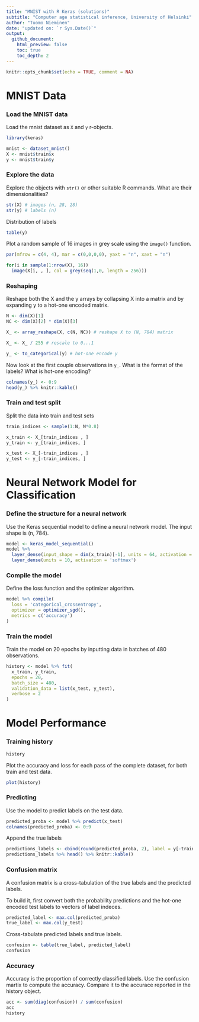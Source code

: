 ```yaml
---
title: "MNIST with R Keras (solutions)"
subtitle: "Computer age statistical inference, University of Helsinki"
author: "Tuomo Nieminen"
date: "updated on: `r Sys.Date()`"
output: 
  github_document:
    html_preview: false
    toc: true
    toc_depth: 2
---
```


```r
knitr::opts_chunk$set(echo = TRUE, comment = NA)
```


# MNIST Data 

### Load the MNIST data

Load the mnist dataset as `X` and `y` r-objects.


```r
library(keras)

mnist <- dataset_mnist()
X <- mnist$train$x
y <- mnist$train$y
```


### Explore the data

Explore the objects with `str()` or other suitable R commands. What are their dimensionalities? 

```r
str(X) # images (n, 28, 28)
str(y) # labels (n)
```

Distribution of labels

```r
table(y)
```


Plot a random sample of 16 images in grey scale using the `image()` function.

```r
par(mfrow = c(4, 4), mar = c(0,0,0,0), yaxt = "n", xaxt = "n")

for(i in sample(1:nrow(X), 16))
  image(X[i, , ], col = grey(seq(1,0, length = 256)))
```


### Reshaping

Reshape both the X and the y arrays by collapsing X into a matrix and by expanding y to a hot-one encoded matrix.

```r
N <- dim(X)[1]
NC <- dim(X)[2] * dim(X)[3]

X_ <- array_reshape(X, c(N, NC)) # reshape X to (N, 784) matrix

X_ <- X_ / 255 # rescale to 0...1

y_ <- to_categorical(y) # hot-one encode y
```

Now look at the first couple observations in `y_`. What is the format of the labels? What is hot-one encoding?

```r
colnames(y_) <- 0:9
head(y_) %>% knitr::kable()
```


### Train and test split

Split the data into train and test sets

```r
train_indices <- sample(1:N, N*0.8)

x_train <- X_[train_indices , ]
y_train <- y_[train_indices, ]

x_test <- X_[-train_indices , ]
y_test <- y_[-train_indices, ]
```

# Neural Network Model for Classification

### Define the structure for a neural network

Use the Keras sequential model to define a neural network model. The input shape is (n, 784).  

```r
model <- keras_model_sequential() 
model %>% 
  layer_dense(input_shape = dim(x_train)[-1], units = 64, activation = 'relu') %>% 
  layer_dense(units = 10, activation = 'softmax')
```

### Compile the model

Define the loss function and the optimizer algorithm.

```r
model %>% compile(
  loss = 'categorical_crossentropy',
  optimizer = optimizer_sgd(),
  metrics = c('accuracy')
)
```

### Train the model

Train the model on 20 epochs by inputting data in batches of 480 observations.

```r
history <- model %>% fit(
  x_train, y_train, 
  epochs = 20, 
  batch_size = 480, 
  validation_data = list(x_test, y_test),
  verbose = 2
)
```


# Model Performance

### Training history

```r
history
```

Plot the accuracy and loss for each pass of the complete dataset, for both train and test data.

```r
plot(history)
```


### Predicting

Use the model to predict labels on the test data. 

```r
predicted_proba <- model %>% predict(x_test)
colnames(predicted_proba) <- 0:9
```

Append the true labels

```r
predictions_labels <- cbind(round(predicted_proba, 2), label = y[-train_indices])
predictions_labels %>% head() %>% knitr::kable()
```

### Confusion matrix

A confusion matrix is a cross-tabulation of the true labels and the predicted labels. 

To build it, first convert both the probability predictions and the hot-one encoded test labels to vectors of label indeces.

```r
predicted_label <- max.col(predicted_proba)
true_label <- max.col(y_test)
```

Cross-tabulate predicted labels and true labels.

```r
confusion <- table(true_label, predicted_label)
confusion
```

### Accuracy

Accuracy is the proportion of correctly classified labels. Use the confusion martix to compute the accuracy. Compare it to the accurace reported in the history object.  

```r
acc <- sum(diag(confusion)) / sum(confusion)
acc
history
```

